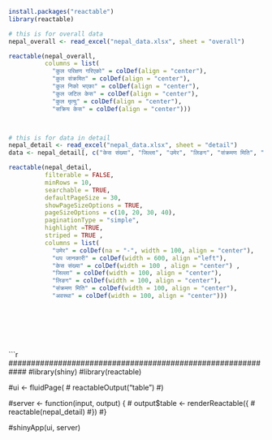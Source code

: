 ```r
install.packages("reactable")
library(reactable)
```

```r
# this is for overall data
nepal_overall <- read_excel("nepal_data.xlsx", sheet = "overall")

reactable(nepal_overall, 
          columns = list(
            "कुल परिक्षण गरिएको" = colDef(align = "center"),
            "कुल संक्रमित" = colDef(align = "center"),
            "कुल निको भएका" = colDef(align = "center"), 
            "कुल जटिल केस" = colDef(align = "center"),
            "कुल मृत्यु" = colDef(align = "center"),
            "सक्रिय केस" = colDef(align = "center")))



# this is for data in detail
nepal_detail <- read_excel("nepal_data.xlsx", sheet = "detail")
data <- nepal_detail[, c("केस संख्या", "जिल्ला", "उमेर", "लिङग", "संक्रमण मिति", "अवस्था")]

reactable(nepal_detail, 
          filterable = FALSE, 
          minRows = 10, 
          searchable = TRUE, 
          defaultPageSize = 30, 
          showPageSizeOptions = TRUE, 
          pageSizeOptions = c(10, 20, 30, 40), 
          paginationType = "simple", 
          highlight =TRUE, 
          striped = TRUE , 
          columns = list(
            "उमेर" = colDef(na = "-", width = 100, align = "center"), 
            "थप जानकारी" = colDef(width = 600, align ="left"),
            "केस संख्या" = colDef(width = 100 , align = "center") , 
            "जिल्ला" = colDef(width = 100, align = "center"), 
            "लिङग" = colDef(width = 100, align = "center"), 
            "संक्रमण मिति" = colDef(width = 100, align = "center"),
            "अवस्था" = colDef(width = 100, align = "center")))
                    







```

```r
############################################################
#library(shiny)
#library(reactable)

#ui <- fluidPage(
 # reactableOutput("table")
#)

#server <- function(input, output) {
 # output$table <- renderReactable({
  #  reactable(nepal_detail)
  #})
#}

#shinyApp(ui, server)
